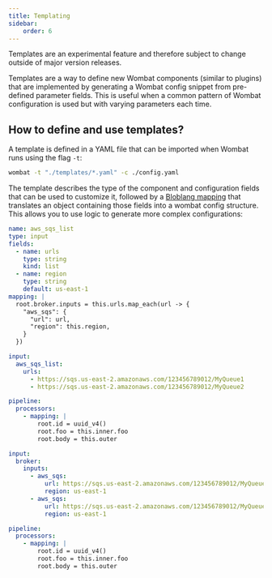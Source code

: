 ```yaml
---
title: Templating
sidebar:
    order: 6
---
```



<Aside type="caution" title="experimental">
Templates are an experimental feature and therefore subject to change outside of major version releases.
</Aside>

Templates are a way to define new Wombat components (similar to plugins) that are implemented by generating a Wombat
config snippet from pre-defined parameter fields. This is useful when a common pattern of Wombat configuration is used
but with varying parameters each time.

## How to define and use templates?
A template is defined in a YAML file that can be imported when Wombat runs using the flag `-t`:

```sh
wombat -t "./templates/*.yaml" -c ./config.yaml
```

The template describes the type of the component and configuration fields that can be used to customize it, followed by
a [Bloblang mapping](/bloblang) that translates an object containing those fields into a wombat config structure.
This allows you to use logic to generate more complex configurations:

<Tabs>
<TabItem label="Template">

```yaml
name: aws_sqs_list
type: input
fields:
  - name: urls
    type: string
    kind: list
  - name: region
    type: string
    default: us-east-1
mapping: |
  root.broker.inputs = this.urls.map_each(url -> {
    "aws_sqs": {
      "url": url,
      "region": this.region,
    }
  })
```
</TabItem>
<TabItem label="Config">

```yml
input:
  aws_sqs_list:
    urls:
      - https://sqs.us-east-2.amazonaws.com/123456789012/MyQueue1
      - https://sqs.us-east-2.amazonaws.com/123456789012/MyQueue2

pipeline:
  processors:
    - mapping: |
        root.id = uuid_v4()
        root.foo = this.inner.foo
        root.body = this.outer
```

</TabItem>
<TabItem label="Result">

```yaml
input:
  broker:
    inputs:
      - aws_sqs:
          url: https://sqs.us-east-2.amazonaws.com/123456789012/MyQueue1
          region: us-east-1
      - aws_sqs:
          url: https://sqs.us-east-2.amazonaws.com/123456789012/MyQueue2
          region: us-east-1

pipeline:
  processors:
    - mapping: |
        root.id = uuid_v4()
        root.foo = this.inner.foo
        root.body = this.outer
```

</TabItem>
</Tabs>
